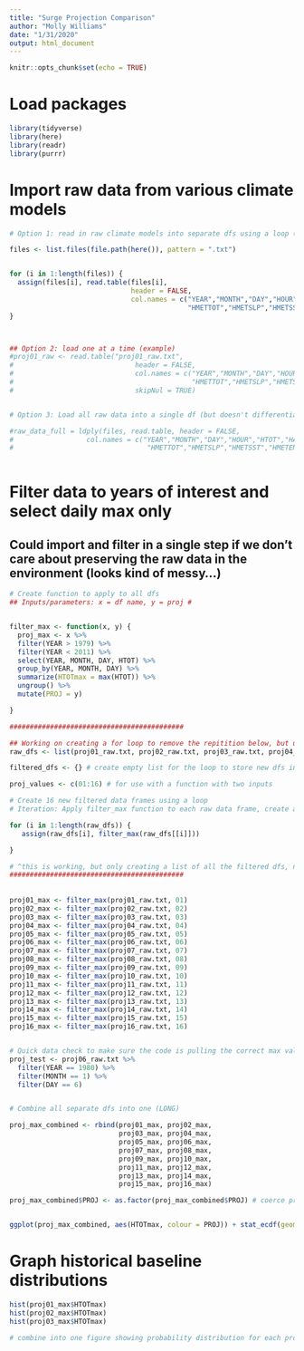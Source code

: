 ```yaml
---
title: "Surge Projection Comparison"
author: "Molly Williams"
date: "1/31/2020"
output: html_document
---
```


```r
knitr::opts_chunk$set(echo = TRUE)
```


# Load packages
```r
library(tidyverse)
library(here)
library(readr)
library(purrr)

```



# Import raw data from various climate models

```r

# Option 1: read in raw climate models into separate dfs using a loop (best)

files <- list.files(file.path(here()), pattern = ".txt")


for (i in 1:length(files)) {
  assign(files[i], read.table(files[i], 
                              header = FALSE,
                              col.names = c("YEAR","MONTH","DAY","HOUR","HTOT","HAST","HSLR",
                                            "HMETTOT","HMETSLP","HMETSST","HMETENSO", "HMETWIND")))
}



## Option 2: load one at a time (example)
#proj01_raw <- read.table("proj01_raw.txt", 
#                              header = FALSE,
#                              col.names = c("YEAR","MONTH","DAY","HOUR","HTOT","HAST","HSLR",
#                                            "HMETTOT","HMETSLP","HMETSST","HMETENSO", "HMETWIND"),
#                              skipNul = TRUE)


# Option 3: Load all raw data into a single df (but doesn't differentiate between models) - load plyr first

#raw_data_full = ldply(files, read.table, header = FALSE,
#                  col.names = c("YEAR","MONTH","DAY","HOUR","HTOT","HAST","HSLR",
#                                 "HMETTOT","HMETSLP","HMETSST","HMETENSO", "HMETWIND"))



```




# Filter data to years of interest and select daily max only
## Could import and filter in a single step if we don't care about preserving the raw data in the environment (looks kind of messy...)

```r


# Create function to apply to all dfs
## Inputs/parameters: x = df name, y = proj #


filter_max <- function(x, y) {
  proj_max <- x %>% 
  filter(YEAR > 1979) %>% 
  filter(YEAR < 2011) %>% 
  select(YEAR, MONTH, DAY, HTOT) %>%
  group_by(YEAR, MONTH, DAY) %>% 
  summarize(HTOTmax = max(HTOT)) %>% 
  ungroup() %>%
  mutate(PROJ = y)

}

###########################################

## Working on creating a for loop to remove the repitition below, but until then, applying the filter function to each df separately 
raw_dfs <- list(proj01_raw.txt, proj02_raw.txt, proj03_raw.txt, proj04_raw.txt, proj05_raw.txt, proj06_raw.txt, proj07_raw.txt, proj08_raw.txt, proj09_raw.txt, proj10_raw.txt, proj11_raw.txt, proj12_raw.txt, proj13_raw.txt, proj14_raw.txt, proj15_raw.txt, proj16_raw.txt)

filtered_dfs <- {} # create empty list for the loop to store new dfs in

proj_values <- c(01:16) # for use with a function with two inputs

# Create 16 new filtered data frames using a loop
# Iteration: Apply filter_max function to each raw data frame, create a new filtered data frame based on the name, add column of projection data 

for (i in 1:length(raw_dfs)) {
   assign(raw_dfs[i], filter_max(raw_dfs[[i]]))

}

# ^this is working, but only creating a list of all the filtered dfs, not creating them separately in the environment   
###########################################
  
  
proj01_max <- filter_max(proj01_raw.txt, 01)
proj02_max <- filter_max(proj02_raw.txt, 02)
proj03_max <- filter_max(proj03_raw.txt, 03)
proj04_max <- filter_max(proj04_raw.txt, 04)
proj05_max <- filter_max(proj05_raw.txt, 05)
proj06_max <- filter_max(proj06_raw.txt, 06)
proj07_max <- filter_max(proj07_raw.txt, 07)
proj08_max <- filter_max(proj08_raw.txt, 08)
proj09_max <- filter_max(proj09_raw.txt, 09)
proj10_max <- filter_max(proj10_raw.txt, 10)
proj11_max <- filter_max(proj11_raw.txt, 11)
proj12_max <- filter_max(proj12_raw.txt, 12)
proj13_max <- filter_max(proj13_raw.txt, 13)
proj14_max <- filter_max(proj14_raw.txt, 14)
proj15_max <- filter_max(proj15_raw.txt, 15)
proj16_max <- filter_max(proj16_raw.txt, 16)


# Quick data check to make sure the code is pulling the correct max values
proj_test <- proj06_raw.txt %>%
  filter(YEAR == 1980) %>%
  filter(MONTH == 1) %>% 
  filter(DAY == 6)


# Combine all separate dfs into one (LONG)

proj_max_combined <- rbind(proj01_max, proj02_max, 
                           proj03_max, proj04_max, 
                           proj05_max, proj06_max, 
                           proj07_max, proj08_max, 
                           proj09_max, proj10_max, 
                           proj11_max, proj12_max, 
                           proj13_max, proj14_max, 
                           proj15_max, proj16_max)

proj_max_combined$PROJ <- as.factor(proj_max_combined$PROJ) # coerce proj to a factor with 16 levels so it can be graphed as CDF; pipe this in above later


ggplot(proj_max_combined, aes(HTOTmax, colour = PROJ)) + stat_ecdf(geom="step", pad = FALSE)


```



# Graph historical baseline distributions


```r

hist(proj01_max$HTOTmax)
hist(proj02_max$HTOTmax)
hist(proj03_max$HTOTmax)

# combine into one figure showing probability distribution for each projection?

```




